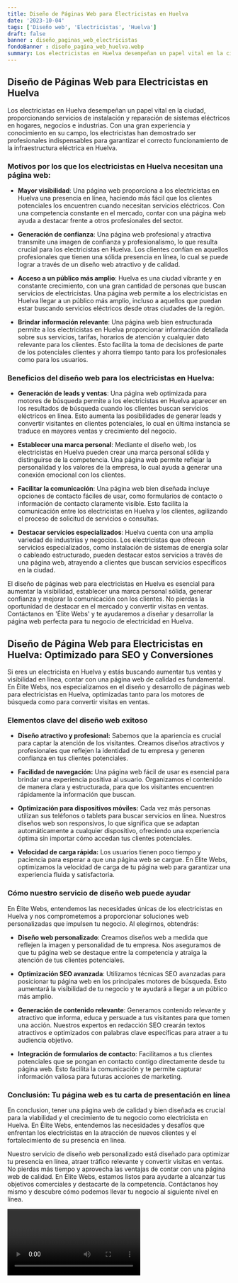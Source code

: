 ```yaml
---
title: Diseño de Páginas Web para Electricistas en Huelva
date: '2023-10-04'
tags: ['Diseño web', 'Electricistas', 'Huelva']
draft: false
banner : diseño_paginas_web_electricistas
fondoBanner : diseño_pagina_web_huelva.webp
summary: Los electricistas en Huelva desempeñan un papel vital en la ciudad, proporcionando servicios de instalación y reparación de sistemas eléctricos en hogares, negocios e industrias. Con una gran experiencia y conocimiento en su campo, los electricistas han demostrado ser profesionales indispensables para garantizar el correcto funcionamiento de la infraestructura eléctrica en Huelva.
---
```


## Diseño de Páginas Web para Electricistas en Huelva

Los electricistas en Huelva desempeñan un papel vital en la ciudad, proporcionando servicios de instalación y reparación de sistemas eléctricos en hogares, negocios e industrias. Con una gran experiencia y conocimiento en su campo, los electricistas han demostrado ser profesionales indispensables para garantizar el correcto funcionamiento de la infraestructura eléctrica en Huelva.

### Motivos por los que los electricistas en Huelva necesitan una página web:

- **Mayor visibilidad**: Una página web proporciona a los electricistas en Huelva una presencia en línea, haciendo más fácil que los clientes potenciales los encuentren cuando necesitan servicios eléctricos. Con una competencia constante en el mercado, contar con una página web ayuda a destacar frente a otros profesionales del sector.
 
- **Generación de confianza**: Una página web profesional y atractiva transmite una imagen de confianza y profesionalismo, lo que resulta crucial para los electricistas en Huelva. Los clientes confían en aquellos profesionales que tienen una sólida presencia en línea, lo cual se puede lograr a través de un diseño web atractivo y de calidad.

- **Acceso a un público más amplio**: Huelva es una ciudad vibrante y en constante crecimiento, con una gran cantidad de personas que buscan servicios de electricistas. Una página web permite a los electricistas en Huelva llegar a un público más amplio, incluso a aquellos que puedan estar buscando servicios eléctricos desde otras ciudades de la región.

- **Brindar información relevante**: Una página web bien estructurada permite a los electricistas en Huelva proporcionar información detallada sobre sus servicios, tarifas, horarios de atención y cualquier dato relevante para los clientes. Esto facilita la toma de decisiones de parte de los potenciales clientes y ahorra tiempo tanto para los profesionales como para los usuarios.

### Beneficios del diseño web para los electricistas en Huelva:

- **Generación de leads y ventas**: Una página web optimizada para motores de búsqueda permite a los electricistas en Huelva aparecer en los resultados de búsqueda cuando los clientes buscan servicios eléctricos en línea. Esto aumenta las posibilidades de generar leads y convertir visitantes en clientes potenciales, lo cual en última instancia se traduce en mayores ventas y crecimiento del negocio.

- **Establecer una marca personal**: Mediante el diseño web, los electricistas en Huelva pueden crear una marca personal sólida y distinguirse de la competencia. Una página web permite reflejar la personalidad y los valores de la empresa, lo cual ayuda a generar una conexión emocional con los clientes.

- **Facilitar la comunicación**: Una página web bien diseñada incluye opciones de contacto fáciles de usar, como formularios de contacto o información de contacto claramente visible. Esto facilita la comunicación entre los electricistas en Huelva y los clientes, agilizando el proceso de solicitud de servicios o consultas.

- **Destacar servicios especializados**: Huelva cuenta con una amplia variedad de industrias y negocios. Los electricistas que ofrecen servicios especializados, como instalación de sistemas de energía solar o cableado estructurado, pueden destacar estos servicios a través de una página web, atrayendo a clientes que buscan servicios específicos en la ciudad.

El diseño de páginas web para electricistas en Huelva es esencial para aumentar la visibilidad, establecer una marca personal sólida, generar confianza y mejorar la comunicación con los clientes. No pierdas la oportunidad de destacar en el mercado y convertir visitas en ventas. Contáctanos en 'Élite Webs' y te ayudaremos a diseñar y desarrollar la página web perfecta para tu negocio de electricidad en Huelva.

<GifSeo />

<Cta />

## Diseño de Página Web para Electricistas en Huelva: Optimizado para SEO y Conversiones

Si eres un electricista en Huelva y estás buscando aumentar tus ventas y visibilidad en línea, contar con una página web de calidad es fundamental. En Élite Webs, nos especializamos en el diseño y desarrollo de páginas web para electricistas en Huelva, optimizadas tanto para los motores de búsqueda como para convertir visitas en ventas.

### Elementos clave del diseño web exitoso

- **Diseño atractivo y profesional:** Sabemos que la apariencia es crucial para captar la atención de los visitantes. Creamos diseños atractivos y profesionales que reflejen la identidad de tu empresa y generen confianza en tus clientes potenciales.

- **Facilidad de navegación:** Una página web fácil de usar es esencial para brindar una experiencia positiva al usuario. Organizamos el contenido de manera clara y estructurada, para que los visitantes encuentren rápidamente la información que buscan.

- **Optimización para dispositivos móviles:** Cada vez más personas utilizan sus teléfonos o tablets para buscar servicios en línea. Nuestros diseños web son responsivos, lo que significa que se adaptan automáticamente a cualquier dispositivo, ofreciendo una experiencia óptima sin importar cómo accedan tus clientes potenciales.

- **Velocidad de carga rápida:** Los usuarios tienen poco tiempo y paciencia para esperar a que una página web se cargue. En Élite Webs, optimizamos la velocidad de carga de tu página web para garantizar una experiencia fluida y satisfactoria.

### Cómo nuestro servicio de diseño web puede ayudar

En Élite Webs, entendemos las necesidades únicas de los electricistas en Huelva y nos comprometemos a proporcionar soluciones web personalizadas que impulsen tu negocio. Al elegirnos, obtendrás:

- **Diseño web personalizado**: Creamos diseños web a medida que reflejen la imagen y personalidad de tu empresa. Nos aseguramos de que tu página web se destaque entre la competencia y atraiga la atención de tus clientes potenciales.

- **Optimización SEO avanzada**: Utilizamos técnicas SEO avanzadas para posicionar tu página web en los principales motores de búsqueda. Esto aumentará la visibilidad de tu negocio y te ayudará a llegar a un público más amplio.

- **Generación de contenido relevante**: Generamos contenido relevante y atractivo que informa, educa y persuade a tus visitantes para que tomen una acción. Nuestros expertos en redacción SEO crearán textos atractivos e optimizados con palabras clave específicas para atraer a tu audiencia objetivo.

- **Integración de formularios de contacto**: Facilitamos a tus clientes potenciales que se pongan en contacto contigo directamente desde tu página web. Esto facilita la comunicación y te permite capturar información valiosa para futuras acciones de marketing.

### Conclusión: Tu página web es tu carta de presentación en línea

En conclusion, tener una página web de calidad y bien diseñada es crucial para la viabilidad y el crecimiento de tu negocio como electricista en Huelva. En Élite Webs, entendemos las necesidades y desafíos que enfrentan los electricistas en la atracción de nuevos clientes y el fortalecimiento de su presencia en línea.

Nuestro servicio de diseño web personalizado está diseñado para optimizar tu presencia en línea, atraer tráfico relevante y convertir visitas en ventas. No pierdas más tiempo y aprovecha las ventajas de contar con una página web de calidad. En Élite Webs, estamos listos para ayudarte a alcanzar tus objetivos comerciales y destacarte de la competencia. Contáctanos hoy mismo y descubre cómo podemos llevar tu negocio al siguiente nivel en línea.

<Video />

<CtaBot job='Electricistas' city='Huelva'/>

<Gmaps query='Huelva+españa+maps' />